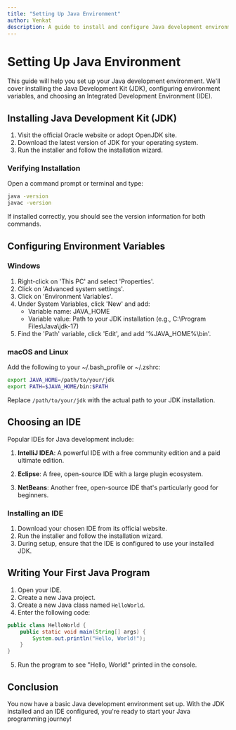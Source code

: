 ```yaml
---
title: "Setting Up Java Environment"
author: Venkat
description: A guide to install and configure Java development environment
---
```


# Setting Up Java Environment

This guide will help you set up your Java development environment. We'll cover installing the Java Development Kit (JDK), configuring environment variables, and choosing an Integrated Development Environment (IDE).

## Installing Java Development Kit (JDK)

1. Visit the official Oracle website or adopt OpenJDK site.
2. Download the latest version of JDK for your operating system.
3. Run the installer and follow the installation wizard.

### Verifying Installation

Open a command prompt or terminal and type:

```bash
java -version
javac -version
```

If installed correctly, you should see the version information for both commands.

## Configuring Environment Variables

### Windows

1. Right-click on 'This PC' and select 'Properties'.
2. Click on 'Advanced system settings'.
3. Click on 'Environment Variables'.
4. Under System Variables, click 'New' and add:
    - Variable name: JAVA_HOME
    - Variable value: Path to your JDK installation (e.g., C:\Program Files\Java\jdk-17)
5. Find the 'Path' variable, click 'Edit', and add '%JAVA_HOME%\bin'.

### macOS and Linux

Add the following to your ~/.bash_profile or ~/.zshrc:

```bash
export JAVA_HOME=/path/to/your/jdk
export PATH=$JAVA_HOME/bin:$PATH
```

Replace `/path/to/your/jdk` with the actual path to your JDK installation.

## Choosing an IDE

Popular IDEs for Java development include:

1. **IntelliJ IDEA**: A powerful IDE with a free community edition and a paid ultimate edition.

2. **Eclipse**: A free, open-source IDE with a large plugin ecosystem.

3. **NetBeans**: Another free, open-source IDE that's particularly good for beginners.

### Installing an IDE

1. Download your chosen IDE from its official website.
2. Run the installer and follow the installation wizard.
3. During setup, ensure that the IDE is configured to use your installed JDK.

## Writing Your First Java Program

1. Open your IDE.
2. Create a new Java project.
3. Create a new Java class named `HelloWorld`.
4. Enter the following code:

```java
public class HelloWorld {
    public static void main(String[] args) {
        System.out.println("Hello, World!");
    }
}
```

5. Run the program to see "Hello, World!" printed in the console.

## Conclusion

You now have a basic Java development environment set up. With the JDK installed and an IDE configured, you're ready to start your Java programming journey!
